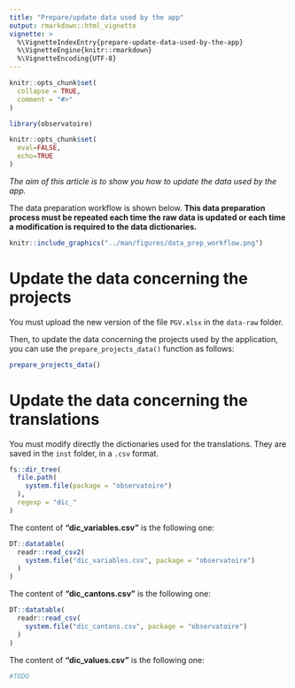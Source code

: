 ```yaml
---
title: "Prepare/update data used by the app"
output: rmarkdown::html_vignette
vignette: >
  %\VignetteIndexEntry{prepare-update-data-used-by-the-app}
  %\VignetteEngine{knitr::rmarkdown}
  %\VignetteEncoding{UTF-8}
---
```


```r
knitr::opts_chunk$set(
  collapse = TRUE,
  comment = "#>"
)
```

```r
library(observatoire)
```

<!-- WARNING - This vignette is generated by {fusen} from dev/flat_prepare_data.Rmd: do not edit by hand -->

```r
knitr::opts_chunk$set(
  eval=FALSE,
  echo=TRUE
)
```

*The aim of this article is to show you how to update the data used by the app.*

The data preparation workflow is shown below. **This data preparation process must be repeated each time the raw data is updated or each time a modification is required to the data dictionaries.**


```r
knitr::include_graphics("../man/figures/data_prep_workflow.png")
```

# Update the data concerning the projects

You must upload the new version of the file `PGV.xlsx` in the `data-raw` folder.

Then, to update the data concerning the projects used by the application, you can use the `prepare_projects_data()` function as follows:


  

```r
prepare_projects_data()
```

# Update the data concerning the translations

You must modify directly the dictionaries used for the translations. They are saved in the `inst` folder, in a `.csv` format. 


```r
fs::dir_tree(
  file.path(
    system.file(package = "observatoire")
  ), 
  regexp = "dic_"
)
```

The content of **"dic_variables.csv"** is the following one:


```r
DT::datatable(
  readr::read_csv2(
    system.file("dic_variables.csv", package = "observatoire")
  )
)
```

The content of **"dic_cantons.csv"** is the following one:


```r
DT::datatable(
  readr::read_csv(
    system.file("dic_cantons.csv", package = "observatoire")
  )
)
```

  
The content of **"dic_values.csv"** is the following one:


```r
#TODO
```

